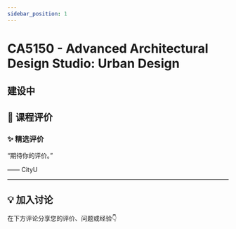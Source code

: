 ```yaml
---
sidebar_position: 1
---
```



# CA5150 - Advanced Architectural Design Studio: Urban Design

## 建设中

## **💬 课程评价**

### ✨ **精选评价**
<div className={commentStyles.commentBox}>
    <p className={commentStyles.commentText}>
        “期待你的评价。”
    </p>
    <p className={commentStyles.commentAuthor}>—— CityU</p>
</div>

---

## **💡 加入讨论**

在下方评论分享您的评价、问题或经验👇
<Utterances />
